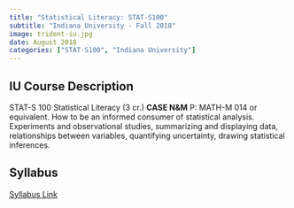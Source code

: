 ---
title: "Statistical Literacy: STAT-S100"
subtitle: "Indiana University - Fall 2018"
image: trident-iu.jpg
date: August 2018
categories: ["STAT-S100", "Indiana University"]
---

## IU Course Description

STAT-S 100 Statistical Literacy (3 cr.) **CASE N&M** P: MATH-M 014 or equivalent. How to be an informed consumer of statistical analysis. Experiments and observational studies, summarizing and displaying data, relationships between variables, quantifying uncertainty, drawing statistical inferences.

## Syllabus

[Syllabus Link](SyllabusS100GrangerFA2018.pdf)
